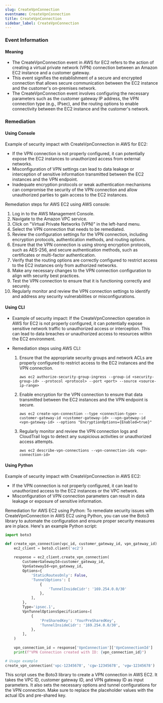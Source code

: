 ```yaml
--- 
slug: CreateVpnConnection
eventname: CreateVpnConnection
title: CreateVpnConnection
sidebar_label: CreateVpnConnection
---
```

                       
### Event Information

#### Meaning

- The CreateVpnConnection event in AWS for EC2 refers to the action of creating a virtual private network (VPN) connection between an Amazon EC2 instance and a customer gateway.
- This event signifies the establishment of a secure and encrypted connection that allows secure communication between the EC2 instance and the customer's on-premises network.
- The CreateVpnConnection event involves configuring the necessary parameters such as the customer gateway IP address, the VPN connection type (e.g., IPsec), and the routing options to enable connectivity between the EC2 instance and the customer's network.

### Remediation

#### Using Console

Example of security impact with CreateVpnConnection in AWS for EC2:
- If the VPN connection is not properly configured, it can potentially expose the EC2 instances to unauthorized access from external networks.
- Misconfiguration of VPN settings can lead to data leakage or interception of sensitive information transmitted between the EC2 instances and the VPN endpoint.
- Inadequate encryption protocols or weak authentication mechanisms can compromise the security of the VPN connection and allow unauthorized parties to gain access to the EC2 instances.

Remediation steps for AWS EC2 using AWS console:
1. Log in to the AWS Management Console.
2. Navigate to the Amazon VPC service.
3. Click on "Virtual Private Networks (VPN)" in the left-hand menu.
4. Select the VPN connection that needs to be remediated.
5. Review the configuration settings for the VPN connection, including encryption protocols, authentication methods, and routing options.
6. Ensure that the VPN connection is using strong encryption protocols, such as AES-256, and secure authentication methods, such as certificates or multi-factor authentication.
7. Verify that the routing options are correctly configured to restrict access to the EC2 instances only from authorized networks.
8. Make any necessary changes to the VPN connection configuration to align with security best practices.
9. Test the VPN connection to ensure that it is functioning correctly and securely.
10. Regularly monitor and review the VPN connection settings to identify and address any security vulnerabilities or misconfigurations.

#### Using CLI

- Example of security impact: If the CreateVpnConnection operation in AWS for EC2 is not properly configured, it can potentially expose sensitive network traffic to unauthorized access or interception. This can lead to data breaches or unauthorized access to resources within the EC2 environment.

- Remediation steps using AWS CLI:
  1. Ensure that the appropriate security groups and network ACLs are properly configured to restrict access to the EC2 instances and the VPN connection.
     ```
     aws ec2 authorize-security-group-ingress --group-id <security-group-id> --protocol <protocol> --port <port> --source <source-ip-range>
     ```
  2. Enable encryption for the VPN connection to ensure that data transmitted between the EC2 instances and the VPN endpoint is secure.
     ```
     aws ec2 create-vpn-connection --type <connection-type> --customer-gateway-id <customer-gateway-id> --vpn-gateway-id <vpn-gateway-id> --options "EncryptionOptions={Enabled=true}"
     ```
  3. Regularly monitor and review the VPN connection logs and CloudTrail logs to detect any suspicious activities or unauthorized access attempts.
     ```
     aws ec2 describe-vpn-connections --vpn-connection-ids <vpn-connection-id>
     ```

#### Using Python

Example of security impact with CreateVpnConnection in AWS EC2:
- If the VPN connection is not properly configured, it can lead to unauthorized access to the EC2 instances or the VPC network.
- Misconfiguration of VPN connection parameters can result in data leakage or exposure of sensitive information.

Remediation for AWS EC2 using Python:
To remediate security issues with CreateVpnConnection in AWS EC2 using Python, you can use the Boto3 library to automate the configuration and ensure proper security measures are in place. Here's an example Python script:

```python
import boto3

def create_vpn_connection(vpc_id, customer_gateway_id, vpn_gateway_id):
    ec2_client = boto3.client('ec2')
    
    response = ec2_client.create_vpn_connection(
        CustomerGatewayId=customer_gateway_id,
        VpnGatewayId=vpn_gateway_id,
        Options={
            'StaticRoutesOnly': False,
            'TunnelOptions': [
                {
                    'TunnelInsideCidr': '169.254.0.0/30'
                },
            ],
        },
        Type='ipsec.1',
        VpnTunnelOptionsSpecifications=[
            {
                'PreSharedKey': 'YourPreSharedKey',
                'TunnelInsideCidr': '169.254.0.0/30',
            },
        ],
    )
    
    vpn_connection_id = response['VpnConnection']['VpnConnectionId']
    print(f"VPN Connection created with ID: {vpn_connection_id}")

# Usage example
create_vpn_connection('vpc-12345678', 'cgw-12345678', 'vgw-12345678')
```

This script uses the Boto3 library to create a VPN connection in AWS EC2. It takes the VPC ID, customer gateway ID, and VPN gateway ID as input parameters. It also sets the necessary options and tunnel configurations for the VPN connection. Make sure to replace the placeholder values with the actual IDs and pre-shared key.


 
